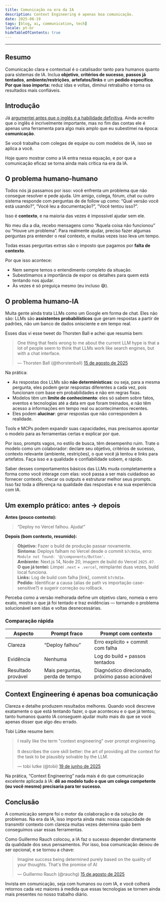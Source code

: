 ```yaml
---
title: Comunicação na era da IA
description: Context Engineering é apenas boa comunicação.
date: 2025-08-19
tags: [blog, ai, communication, tech]
locale: pt-br
hideTableOfContents: true
---
```


---

## Resumo

Comunicação clara e contextual é o catalisador tanto para humanos quanto para sistemas de IA. Inclua **objetivo**, **critérios de sucesso**, **passos já tentados**, **ambiente/restrições**, **artefatos/links** e um **pedido específico**. **Por que isso importa:** reduz idas e voltas, diminui retrabalho e torna os resultados mais confiáveis.

## Introdução

Já [argumentei antes que o inglês é a habilidade definitiva](/en/blog/english-is-the-ultimate-skill/). Ainda acredito que o inglês é incrivelmente importante, mas no fim das contas ele é apenas uma ferramenta para algo mais amplo que eu subestimei na época: **comunicação**.

Se você trabalha com colegas de equipe ou com modelos de IA, isso se aplica a você.

Hoje quero mostrar como a IA entra nessa equação, e por que a comunicação eficaz se torna ainda mais crítica na era da IA.

## O problema humano-humano

Todos nós já passamos por isso: você enfrenta um problema que não consegue resolver e pede ajuda. Um amigo, colega, fórum, chat ou outro sistema responde com perguntas de de follow up como: “Qual versão você está usando?”, “Você leu a documentação?”, “Você tentou isso?”.

Isso é **contexto**, e na maioria das vezes é impossível ajudar sem ele.

No meu dia a dia, recebo mensagens como “Aquela coisa não funcionou” ou “Houve um problema”. Para realmente ajudar, preciso fazer algumas perguntas pra entender o real contexto, e muitas vezes isso leva um tempo.

Todas essas perguntas extras são o imposto que pagamos por **falta de contexto**.

Por que isso acontece:

- Nem sempre temos o entendimento completo da situação.  
- Subestimamos a importância de expor os detalhes para quem está tentando nos ajudar.  
- Às vezes é só preguiça mesmo (eu incluso 😅).

## O problema humano-IA

Muita gente ainda trata LLMs como um Google em forma de chat. Eles não são: LLMs são **assistentes probabilísticos** que geram respostas a partir de padrões, não um banco de dados onisciente e em tempo real.

Esses dias vi esse tweet do Thorsten Ball e achei que resumia bem:

<blockquote class="twitter-tweet" data-theme="light"><p lang="en" dir="ltr">One thing that feels wrong to me about the current LLM hype is that a lot of people seem to think that LLMs work like search engines, but with a chat interface.</p>&mdash; Thorsten Ball (@thorstenball) <a href="https://twitter.com/thorstenball/status/1956017792484040731?ref_src=twsrc%5Etfw">15 de agosto de 2025</a></blockquote> <script async src="https://platform.twitter.com/widgets.js" charset="utf-8"></script>

Na prática:
- As respostas dos LLMs são **não determinísticas**: ou seja, para a mesma pergunta, eles podem gerar respostas diferentes a cada vez, pois funcionam com base em probabilidades e não em regras fixas.
- Modelos têm um **limite de conhecimento**: eles só sabem sobre fatos, eventos e tecnologias até a data em que foram treinados, e não têm acesso a informações em tempo real ou acontecimentos recentes.  
- Eles podem **alucinar**: gerar respostas que não correspondem à realidade.

Tools e MCPs podem expandir suas capacidades, mas precisamos apontar o modelo para as ferramentas certas e explicar por que.

Por isso, prompts vagos, no estilo de busca, têm desempenho ruim. Trate o modelo como um colaborador: declare seu objetivo, critérios de sucesso, contexto relevante (ambiente, restrições), o que você já tentou e links para artefatos. Faça isso e a qualidade e confiabilidade sobem, e rápido.

Saber desses comportamentos básicos das LLMs muda completamente a forma como você interage com elas: você passa a ser mais cuidadoso ao fornecer contexto, checar os outputs e estruturar melhor seus prompts. Isso faz toda a diferença na qualidade das respostas e na sua experiência com IA.

## Um exemplo prático: antes → depois

**Antes (pouco contexto):**  
> “Deploy no Vercel falhou. Ajuda!”

**Depois (bom contexto, resumido):**  
> **Objetivo:** Fazer o build de produção passar novamente.  
> **Sintoma:** Deploys falham no Vercel desde o commit `b7c9d1e`, erro: `Module not found: '@/components/Button'`.  
> **Ambiente:** Next.js 14, Node 20, imagem de build do Vercel `2025.07`.  
> **O que já tentei:** Limpei `.next` + `.vercel`, reimplantei duas vezes, build local funciona.  
> **Links:** Log de build com falha [link], commit `b7c9d1e`.  
> **Pedido:** Identificar a causa (alias de path vs importação case-sensitive?) e sugerir correção ou rollback.  

Perceba como a versão melhorada define um objetivo claro, nomeia o erro exato, mostra o que já foi tentado e traz evidências — tornando o problema solucionável sem idas e voltas desnecessárias.

### Comparação rápida

| Aspecto         | Prompt fraco                 | Prompt com contexto                                    |
|-----------------|------------------------------|--------------------------------------------------------|
| Clareza         | “Deploy falhou”              | Erro explícito + commit com falha                      |
| Evidência       | Nenhuma                      | Log do build + passos tentados                         |
| Resultado provável | Mais perguntas, perda de tempo | Diagnóstico direcionado, próximo passo acionável       |

## Context Engineering é apenas boa comunicação

Clareza e detalhe produzem resultados melhores. Quando você descreve exatamente o que está tentando fazer, o que aconteceu e o que já tentou, tanto humanos quanto IA conseguem ajudar muito mais do que se você apenas disser que algo deu errado.

Tobi Lütke resume bem:

<blockquote class="twitter-tweet" data-theme="light"><p lang="en" dir="ltr">I really like the term "context engineering" over prompt engineering. <br /><br />It describes the core skill better: the art of providing all the context for the task to be plausibly solvable by the LLM.</p>&mdash; tobi lutke (@tobi) <a href="https://twitter.com/tobi/status/1935533422589399127?ref_src=twsrc%5Etfw">19 de junho de 2025</a></blockquote> <script async src="https://platform.twitter.com/widgets.js" charset="utf-8"></script>

Na prática, “Context Engineering” nada mais é do que comunicação excelente aplicada à IA: **dê ao modelo tudo o que um colega competente (ou você mesmo) precisaria para ter sucesso.**

## Conclusão

A comunicação sempre foi o motor da colaboração e da solução de problemas. Na era da IA, isso importa ainda mais: nossa capacidade de transmitir contexto com clareza muitas vezes determina quão bem conseguimos usar essas ferramentas.

Como Guillermo Rauch colocou, a IA faz o sucesso depender diretamente da qualidade dos seus pensamentos. Por isso, boa comunicação deixou de ser opcional, e se tornou a chave:

<blockquote class="twitter-tweet" data-theme="light"><p lang="en" dir="ltr">Imagine success being determined purely based on the quality of your thoughts. That's the promise of AI</p>&mdash; Guillermo Rauch (@rauchg) <a href="https://twitter.com/rauchg/status/1956356467898114443?ref_src=twsrc%5Etfw">15 de agosto de 2025</a></blockquote> <script async src="https://platform.twitter.com/widgets.js" charset="utf-8"></script>

Invista em comunicação, seja com humanos ou com IA, e você colherá retornos cada vez maiores à medida que essas tecnologias se tornem ainda mais presentes no nosso trabalho diário.